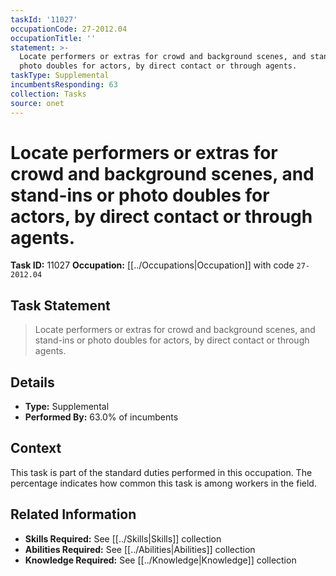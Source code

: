 ```yaml
---
taskId: '11027'
occupationCode: 27-2012.04
occupationTitle: ''
statement: >-
  Locate performers or extras for crowd and background scenes, and stand-ins or
  photo doubles for actors, by direct contact or through agents.
taskType: Supplemental
incumbentsResponding: 63
collection: Tasks
source: onet
---
```

# Locate performers or extras for crowd and background scenes, and stand-ins or photo doubles for actors, by direct contact or through agents.

**Task ID:** 11027
**Occupation:** [[../Occupations|Occupation]] with code `27-2012.04`

## Task Statement

> Locate performers or extras for crowd and background scenes, and stand-ins or photo doubles for actors, by direct contact or through agents.

## Details

- **Type:** Supplemental
- **Performed By:** 63.0% of incumbents

## Context

This task is part of the standard duties performed in this occupation. The percentage indicates how common this task is among workers in the field.

## Related Information

- **Skills Required:** See [[../Skills|Skills]] collection
- **Abilities Required:** See [[../Abilities|Abilities]] collection
- **Knowledge Required:** See [[../Knowledge|Knowledge]] collection
